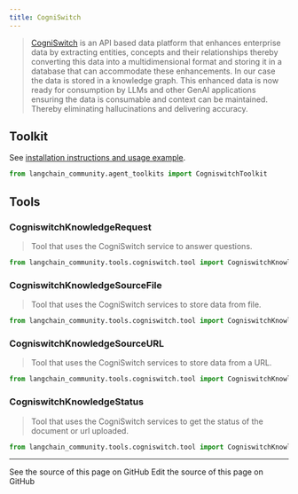 ```yaml
---
title: CogniSwitch
---
```


>[CogniSwitch](https://www.cogniswitch.ai/aboutus) is an API based data platform that
> enhances enterprise data by extracting entities, concepts and their relationships
> thereby converting this data into a multidimensional format and storing it in
> a database that can accommodate these enhancements. In our case the data is stored
> in a knowledge graph. This enhanced data is now ready for consumption by LLMs and
> other GenAI applications ensuring the data is consumable and context can be maintained.
> Thereby eliminating hallucinations and delivering accuracy.

## Toolkit

See [installation instructions and usage example](/oss/python/integrations/tools/cogniswitch).

```python
from langchain_community.agent_toolkits import CogniswitchToolkit
```

## Tools

### CogniswitchKnowledgeRequest

>Tool that uses the CogniSwitch service to answer questions.

```python
from langchain_community.tools.cogniswitch.tool import CogniswitchKnowledgeRequest
```

### CogniswitchKnowledgeSourceFile

>Tool that uses the CogniSwitch services to store data from file.

```python
from langchain_community.tools.cogniswitch.tool import CogniswitchKnowledgeSourceFile
```

### CogniswitchKnowledgeSourceURL

>Tool that uses the CogniSwitch services to store data from a URL.

```python
from langchain_community.tools.cogniswitch.tool import CogniswitchKnowledgeSourceURL
```

### CogniswitchKnowledgeStatus

>Tool that uses the CogniSwitch services to get the status of the document or url uploaded.

```python
from langchain_community.tools.cogniswitch.tool import CogniswitchKnowledgeStatus
```

---

<CardGroup cols={2}>
  <Card title="View Source" icon="eye" href="https://github.com/langchain-ai/docs/blob/main/src/oss/python/integrations/providers/cogniswitch.mdx">
    See the source of this page on GitHub
  </Card>
  <Card title="Edit Source" icon="pen-to-square" href="https://github.com/langchain-ai/docs/edit/main/src/oss/python/integrations/providers/cogniswitch.mdx">
    Edit the source of this page on GitHub
  </Card>
</CardGroup>
